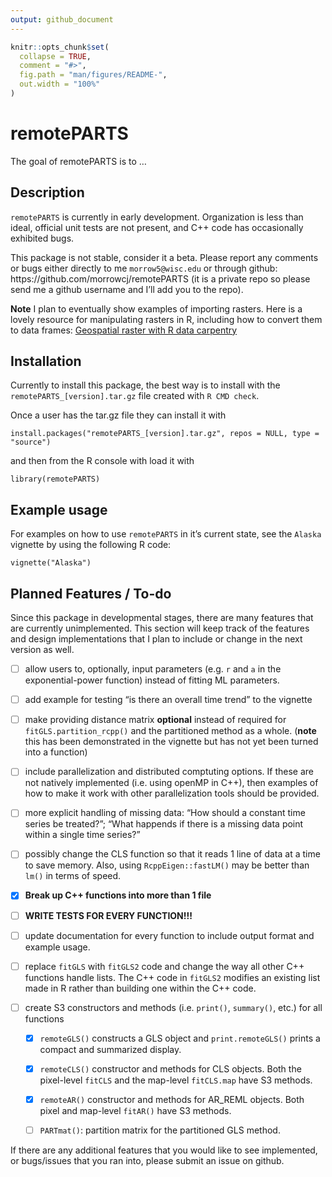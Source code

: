 ```yaml
---
output: github_document
---
```


<!-- README.md is generated from README.Rmd. Please edit that file -->

```r
knitr::opts_chunk$set(
  collapse = TRUE,
  comment = "#>",
  fig.path = "man/figures/README-",
  out.width = "100%"
)
```

# remotePARTS

<!-- badges: start -->
<!-- badges: end -->

The goal of remotePARTS is to ...

## Description

`remotePARTS` is currently in early development. Organization is less than ideal,
official unit tests are not present, and C++ code has occasionally exhibited 
bugs. 

This package is not stable, consider it a beta. Please report any comments or 
bugs either directly to me `morrow5@wisc.edu` or through github: 
https://github.com/morrowcj/remotePARTS (it is a private repo so please send
me a github username and I'll add you to the repo). 

**Note** I plan to eventually show examples of importing rasters. Here is a lovely 
resource for manipulating rasters in R, including how to convert them
to data frames: [Geospatial raster with R data carpentry](http://datacarpentry.org/r-raster-vector-geospatial/)

## Installation

Currently to install this package, the best way is to install with the 
`remotePARTS_[version].tar.gz` file created with `R CMD check`. 

Once a user has the tar.gz file they can install it with

```
install.packages("remotePARTS_[version].tar.gz", repos = NULL, type = "source")
```

and then from the R console with load it with

```
library(remotePARTS)
```

<!-- Eventually, the following lines should replace the above installation info: -->

<!-- You can install the released version of remotePARTS from 
[CRAN](https://CRAN.R-project.org) with: -->

<!-- ``` r -->
<!-- install.packages("remotePARTS") -->
<!-- ``` -->

<!-- And the development version from [GitHub](https://github.com/) with: -->

<!-- ``` r -->
<!-- # install.packages("devtools") -->
<!-- devtools::install_github("morrowcj/remotePARTS") -->
<!-- ``` -->

## Example usage

For examples on how to use `remotePARTS` in it's current state, see the `Alaska`
vignette by using the following R code:

```
vignette("Alaska")
```

## Planned Features / To-do

Since this package in developmental stages, there are many features that are
currently unimplemented. This section will keep track of the features and design
implementations that I plan to include or change in the next version as well. 

* [ ] allow users to, optionally, input parameters (e.g. `r` and `a` in the 
exponential-power function) instead of fitting ML parameters. 

* [ ] add example for testing "is there an overall time trend" to the vignette

* [ ] make providing distance matrix **optional** instead of required for 
`fitGLS.partition_rcpp()` and the partitioned method as a whole. (**note** 
this has been demonstrated in the vignette but has not yet been turned into
a function)

* [ ] include parallelization and distributed comptuting options. If these are
not natively implemented (i.e. using openMP in C++), then examples of how to
make it work with other parallelization tools should be provided. 

* [ ] more explicit handling of missing data: "How should a constant time series
be treated?"; "What happends if there is a missing data point within a single 
time series?"

* [ ] possibly change the CLS function so that it reads 1 line of data at a time
to save memory. Also, using `RcppEigen::fastLM()` may be better than `lm()` in 
terms of speed. 

* [x] **Break up C++ functions into more than 1 file**

* [ ] **WRITE TESTS FOR EVERY FUNCTION!!!**

* [ ] update documentation for every function to include output format
and example usage. 

* [ ] replace `fitGLS` with `fitGLS2` code and change the way all other C++ 
functions handle lists. The C++ code in `fitGLS2` modifies an existing list
made in R rather than building one within the C++ code. 

* [ ] create S3 constructors and methods (i.e. `print()`, `summary()`, etc.) for
all functions

  - [x] `remoteGLS()` constructs a GLS object and `print.remoteGLS()`
  prints a compact and summarized display.

  - [x] `remoteCLS()` constructor and methods for CLS objects. Both the
  pixel-level `fitCLS` and the map-level `fitCLS.map` have S3 methods. 
  
  - [x] `remoteAR()` constructor and methods for AR_REML objects. Both pixel
  and map-level `fitAR()` have S3 methods.
  
  - [ ] `PARTmat()`: partition matrix for the partitioned GLS method.
  
If there are any additional features that you would like to see implemented, or
bugs/issues that you ran into, please submit an issue on github. 

<!-- ## Example -->

<!-- This is a basic example which shows you how to solve a common problem: -->

<!-- ```{r example} -->
<!-- library(remotePARTS) -->
<!-- ## basic example code -->
<!-- ``` -->

<!-- What is special about using `README.Rmd` instead of just `README.md`? You can include R chunks like so: -->

<!-- ```{r cars} -->
<!-- summary(cars) -->
<!-- ``` -->

<!-- You'll still need to render `README.Rmd` regularly, to keep `README.md` up-to-date. -->

<!-- You can also embed plots, for example: -->

<!-- ```{r pressure, echo = FALSE} -->
<!-- plot(pressure) -->
<!-- ``` -->

<!-- In that case, don't forget to commit and push the resulting figure files, so they display on GitHub! -->
